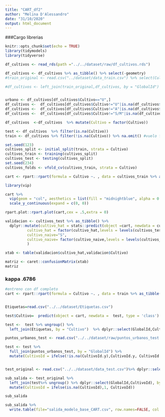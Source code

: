 ```yaml
---
title: "CART_df2"
author: "Melina D'Alessandro"
date: "31/10/2020"
output: html_document
---
```


###Cargo librerias
```r
knitr::opts_chunk$set(echo = TRUE)
library(tidymodels)
library(tidyverse)
```
 
```r
df_cultivos <- read_rds(path ="../../dataset/raw/df_cultivos.rds") 

df_cultivos <- df_cultivos %>% as_tibble() %>% select(-geometry)
#train_original <- read.csv("../dataset/data_train.csv") %>% select(Cultivo, GlobalId)

#df_cultivos <- left_join(train_original,df_cultivos, by = "GlobalId") %>% mutate(Cultivo = Cultivo.x) %>% select(-Cultivo.y,-Cultivo.x) %>% select(Cultivo,everything())


urbano <- df_cultivos[df_cultivos$Cultivo=="U",]
df_cultivos <-  df_cultivos[df_cultivos$Cultivo!="U"|is.na(df_cultivos$Cultivo),]
df_cultivos <-  df_cultivos[df_cultivos$Cultivo!="A"|is.na(df_cultivos$Cultivo),]
df_cultivos <-  df_cultivos[df_cultivos$Cultivo!="S/M"|is.na(df_cultivos$Cultivo),]

df_cultivos  <-df_cultivos  %>% mutate(Cultivo = factor(Cultivo))

test <- df_cultivos  %>% filter(is.na(Cultivo)) 
train <- df_cultivos %>% filter(!is.na(Cultivo)) %>% na.omit() #vuelo filas con faltantes

```


```r

set.seed(123)
cultivos_split <- initial_split(train, strata = Cultivo)
cultivos_train <- training(cultivos_split)
cultivos_test <- testing(cultivos_split)
set.seed(234)
cultivos_folds <- vfold_cv(cultivos_train, strata = Cultivo)

cart <- rpart::rpart(formula = Cultivo ~. , data = cultivos_train %>% as_tibble() %>% dplyr::select(-GlobalId), control = rpart::rpart.control(cp = 1e-10, minsplit = 10, maxdepth=10))
```

```r
library(vip)

cart %>%
  vip(geom = "col", aesthetics = list(fill = "midnightblue", alpha = 0.8)) +
  scale_y_continuous(expand = c(0, 0))

rpart.plot::rpart.plot(cart,cex = .5,extra = 0)
```

```r

validacion <- cultivos_test %>% as_tibble() %>% 
  dplyr::mutate(cultivo_hat = stats::predict(object =cart, newdata = cultivos_test, type = 'class'),
          cultivo_hat = factor(cultivo_hat,levels = levels(cultivos_test$Cultivo)),
          cultivo_naive="S",
          cultivo_naive= factor(cultivo_naive,levels = levels(cultivos_test$Cultivo))
          )

xtab <- table(validacion$cultivo_hat,validacion$Cultivo)

matriz <- caret::confusionMatrix(xtab)
matriz

```

### kappa .6786

```r
#entreno con df completo
cart <- rpart::rpart(formula = Cultivo ~. , data = train %>% as_tibble() %>% dplyr::select(-GlobalId), control = rpart::rpart.control(cp = 1e-10, minsplit = 10, maxdepth=10))


Etiquetas=read.csv("../../dataset/Etiquetas.csv")

test$Cultivo=  predict(object = cart, newdata =  test, type = 'class')

test <-  test %>% ungroup() %>%  
  left_join(Etiquetas, by = "Cultivo")  %>% dplyr::select(GlobalId,CultivoId)

puntos_urbanos_test <- read.csv("../../dataset/raw/puntos_urbanos_test.csv")

test <- test %>%
  full_join(puntos_urbanos_test, by = "GlobalId") %>% 
  mutate(CultivoId = ifelse(!is.na(CultivoId.y),CultivoId.y, CultivoId.x)) %>% dplyr::select(GlobalId,CultivoId) 


test_original <- read.csv("../../dataset/data_test.csv")%>% dplyr::select(GlobalId)

sub_salida <- test_original %>%
  left_join(test%>% ungroup() %>% dplyr::select(GlobalId,CultivoId), by = "GlobalId") %>% 
  mutate(CultivoId = ifelse(is.na(CultivoId),1, CultivoId))

sub_salida

sub_salida %>%  
  write.table(file="salida_modelo_base_CART.csv", row.names=FALSE, col.names=FALSE, sep=",")

```